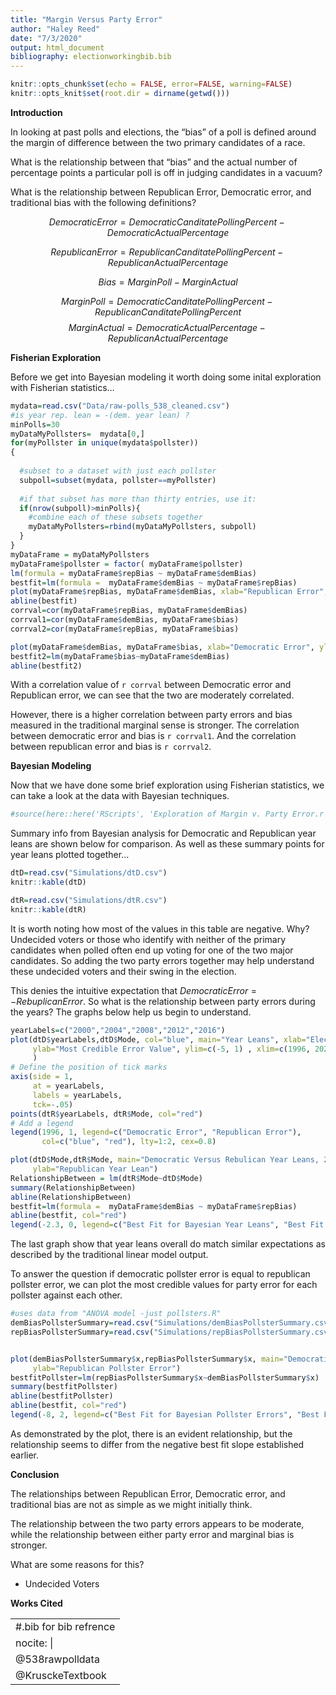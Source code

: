 ```yaml
---
title: "Margin Versus Party Error"
author: "Haley Reed"
date: "7/3/2020"
output: html_document
bibliography: electionworkingbib.bib
---
```



```r
knitr::opts_chunk$set(echo = FALSE, error=FALSE, warning=FALSE)
knitr::opts_knit$set(root.dir = dirname(getwd()))
```


**Introduction**

In looking at past polls and elections, the "bias" of a poll is defined around the margin of difference between the two primary candidates of a race. 

What is the relationship between that "bias" and the actual number of percentage points a particular poll is off in judging candidates in a vacuum? 

What is the relationship between Republican Error, Democratic error, and traditional bias with the following definitions?

$$DemocraticError = DemocraticCanditatePollingPercent-DemocraticActualPercentage$$

$$RepublicanError = RepublicanCanditatePollingPercent-RepublicanActualPercentage$$

$$Bias = MarginPoll - MarginActual$$

$$MarginPoll = DemocraticCanditatePollingPercent-RepublicanCanditatePollingPercent$$
$$MarginActual = DemocraticActualPercentage-RepublicanActualPercentage$$

**Fisherian Exploration**

Before we get into Bayesian modeling it worth doing some inital exploration with Fisherian statistics...

```r
mydata=read.csv("Data/raw-polls_538_cleaned.csv")
#is year rep. lean = -(dem. year lean) ?
minPolls=30
myDataMyPollsters=  mydata[0,]
for(myPollster in unique(mydata$pollster))
{
  
  #subset to a dataset with just each pollster
  subpoll=subset(mydata, pollster==myPollster)
  
  #if that subset has more than thirty entries, use it:
  if(nrow(subpoll)>minPolls){
    #combine each of these subsets together
    myDataMyPollsters=rbind(myDataMyPollsters, subpoll)
  }
}
myDataFrame = myDataMyPollsters
myDataFrame$pollster = factor( myDataFrame$pollster)
lm(formula = myDataFrame$repBias ~ myDataFrame$demBias)
bestfit=lm(formula =  myDataFrame$demBias ~ myDataFrame$repBias)
plot(myDataFrame$repBias, myDataFrame$demBias, xlab="Republican Error", ylab="Democratic Error", main="Errors Dependent on each other, Matched By Poll")
abline(bestfit)
corrval=cor(myDataFrame$repBias, myDataFrame$demBias)
corrval1=cor(myDataFrame$demBias, myDataFrame$bias)
corrval2=cor(myDataFrame$repBias, myDataFrame$bias)

plot(myDataFrame$demBias, myDataFrame$bias, xlab="Democratic Error", ylab="Marginal Bias",main="Maginal Bias Plotted Dependent on Party Error")
bestfit2=lm(myDataFrame$bias~myDataFrame$demBias)
abline(bestfit2)


```

With a correlation value of `r corrval` between Democratic error and Republican error, we can see that the two are moderately correlated.

However, there is a higher correlation between party errors and bias measured in the traditional marginal sense is stronger. The correlation between democratic error and bias is `r corrval1`. And the correlation between republican error and bias is `r corrval2`. 

**Bayesian Modeling**

Now that we have done some brief exploration using Fisherian statistics, we can take a look at the data with Bayesian techniques. 

```r
#source(here::here('RScripts', 'Exploration of Margin v. Party Error.r'))
```

Summary info from Bayesian analysis for Democratic and Republican year leans are shown below for comparison. As well as these summary points for year leans plotted together...

```r
dtD=read.csv("Simulations/dtD.csv")
knitr::kable(dtD)

dtR=read.csv("Simulations/dtR.csv")
knitr::kable(dtR)
```

It is worth noting how most of the values in this table are negative. Why? Undecided voters  or those who identify with neither of the primary candidates when polled often end up voting for one of the two major candidates. So adding the two party errors together may help understand these undecided voters and their swing in the election.

This denies the intuitive expectation that $DemocraticError = -RebuplicanError$. So what is the relationship between party errors during the years? The graphs below help us begin to understand.

```r
yearLabels=c("2000","2004","2008","2012","2016")
plot(dtD$yearLabels,dtD$Mode, col="blue", main="Year Leans", xlab="Election Year", 
     ylab="Most Credible Error Value", ylim=c(-5, 1) , xlim=c(1996, 2020), xaxt = "n"
     )
# Define the position of tick marks
axis(side = 1, 
     at = yearLabels, 
     labels = yearLabels,
     tck=-.05)
points(dtR$yearLabels, dtR$Mode, col="red")
# Add a legend
legend(1996, 1, legend=c("Democratic Error", "Republican Error"),
       col=c("blue", "red"), lty=1:2, cex=0.8)

plot(dtD$Mode,dtR$Mode, main="Democratic Versus Rebulican Year Leans, 2000-2016", xlab="Democratic Year Lean", 
     ylab="Republican Year Lean")
RelationshipBetween = lm(dtR$Mode~dtD$Mode)
summary(RelationshipBetween)
abline(RelationshipBetween)
bestfit=lm(formula =  myDataFrame$demBias ~ myDataFrame$repBias)
abline(bestfit, col="red")
legend(-2.3, 0, legend=c("Best Fit for Bayesian Year Leans", "Best Fit for Fisherian Polls"), col=c("black", "red"), lty=1:2, cex=0.8)
```

The last graph show that year leans overall do match similar expectations as described by the traditional linear model output. 

To answer the question if democratic pollster error is equal to republican pollster error, we can plot the most credible values for party error for each pollster against each other.


```r
#uses data from "ANOVA model -just pollsters.R"
demBiasPollsterSummary=read.csv("Simulations/demBiasPollsterSummary.csv")
repBiasPollsterSummary=read.csv("Simulations/repBiasPollsterSummary.csv")


plot(demBiasPollsterSummary$x,repBiasPollsterSummary$x, main="Democratic Versus Rebulican Pollster Errors, 2000-2016", xlab="Democratic Pollster Error", 
     ylab="Republican Pollster Error")
bestfitPollster=lm(repBiasPollsterSummary$x~demBiasPollsterSummary$x)
summary(bestfitPollster)
abline(bestfitPollster)
abline(bestfit, col="red")
legend(-8, 2, legend=c("Best Fit for Bayesian Pollster Errors", "Best Fit for Fisherian Polls"), col=c("black", "red"), lty=1:2, cex=0.8)
```

As demonstrated by the plot, there is an evident relationship, but the relationship seems to differ from the negative best fit slope established earlier. 

**Conclusion**

The relationships between Republican Error, Democratic error, and traditional bias are not as simple as we might initially think. 

The relationship between the two party errors appears to be moderate, while the relationship between either party error and marginal bias is stronger.

What are some reasons for this?

* Undecided Voters


\newpage

**Works Cited**

---
#.bib for bib refrence
nocite: |
  @538rawpolldata
  @KrusckeTextbook
---